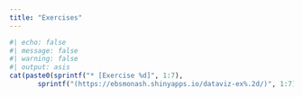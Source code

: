 ```yaml
---
title: "Exercises"
---
```



```r
#| echo: false
#| message: false
#| warning: false
#| output: asis
cat(paste0(sprintf("* [Exercise %d]", 1:7),
       sprintf("(https://ebsmonash.shinyapps.io/dataviz-ex%.2d/)", 1:7), collapse = "\n"))
```

